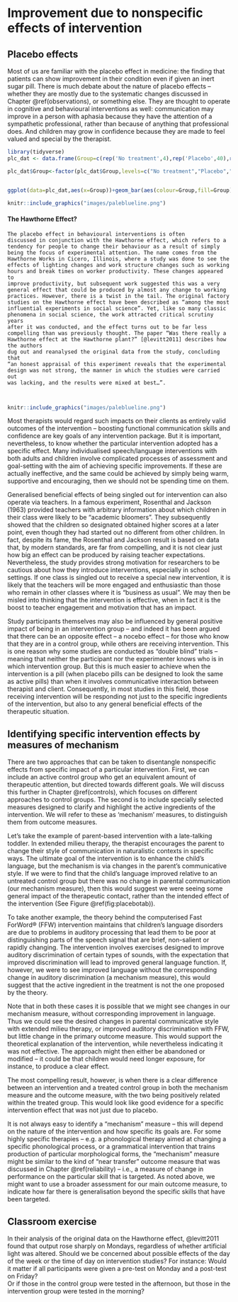 # Improvement due to nonspecific effects of intervention {#nonspecific}

## Placebo effects 

Most of us are familiar with the placebo effect in medicine: the finding that patients can show improvement in their condition even if given an inert sugar pill. There is much debate about the nature of placebo effects – whether they are mostly due to the systematic changes discussed in  Chapter \@ref(observations), or something else. They are thought to operate in cognitive and behavioural interventions as well: communication may improve in a person with aphasia because they have the attention of a sympathetic professional, rather than because of anything that professional does. And children may grow in confidence because they are made to feel valued and special by the therapist. 


```r

library(tidyverse)
plc_dat <- data.frame(Group=c(rep('No treatment',4),rep('Placebo',40),rep('Intervention',70)))

plc_dat$Group<-factor(plc_dat$Group,levels=c("No treatment","Placebo","Intervention"))


ggplot(data=plc_dat,aes(x=Group))+geom_bar(aes(colour=Group,fill=Group))+theme_bw()+ylab('Outcome') + annotate('text',x=0.9,y=20,label='Placebo Effect',angle = 90) + geom_segment(aes(x=1, xend=1, y=40, yend=5), size = 0.75, arrow = arrow(length = unit(0.25, "cm")))+ geom_segment(aes(x=1, xend=1, y=5, yend=40), size = 0.75, arrow = arrow(length = unit(0.25, "cm")))+ annotate('text',x=1.9,y=55,label='Treatment Effect',angle = 90) + geom_segment(aes(x=2, xend=2, y=70, yend=40), size = 0.75, arrow = arrow(length = unit(0.25, "cm")))+ geom_segment(aes(x=2, xend=2, y=40, yend=70), size = 0.75, arrow = arrow(length = unit(0.25, "cm")))+ annotate('text',x=0.6,y=17,label='Hawthorne Effect',angle = 90) + geom_segment(aes(x=0.6, xend=0.6, y=-2, yend=0), size = 0.75, arrow = arrow(length = unit(0.25, "cm")))+ geom_segment(aes(x=0.6, xend=0.6, y=6, yend=4), size = 0.75, arrow = arrow(length = unit(0.25, "cm")))
```

 ```r
knitr::include_graphics("images/paleblueline.png")
``` 

#### The Hawthorne Effect? {-}

<p style="font-family: Times;font-size: 14px"><code>The placebo effect in behavioural interventions is often discussed in conjunction with the Hawthorne effect, which refers to a tendency for people to change their behaviour as a result of simply being the focus of experimental attention.  The name comes from the Hawthorne Works in Cicero, Illinois, where a study was done to see the effects of lighting changes and work structure changes such as working hours and break times on worker productivity. These changes appeared to improve productivity, but subsequent work suggested this was a very general effect that could be produced by almost any change to working practices. However, there is a twist in the tail. The original factory studies on the Hawthorne effect have been described as "among the most influential experiments in social science". Yet, like so many classic phenomena in social science, the work attracted critical scrutiny years after it was conducted, and the effect turns out to be far less compelling than was previously thought. The paper "Was there really a Hawthorne effect at the Hawthorne plant?" [@levitt2011] describes how the authors dug out and reanalysed the original data from the study, concluding that "an honest appraisal of this experiment reveals that the experimental design was not strong, the manner in which the studies were carried out was lacking, and the results were mixed at best...".  

</code></p>

```r
knitr::include_graphics("images/paleblueline.png")
```

Most therapists would regard such impacts on their clients as entirely valid outcomes of the intervention – boosting functional communication skills and confidence are key goals of any intervention package. But it is important, nevertheless, to know whether the particular intervention adopted has a specific effect. Many individualised speech/language interventions with both adults and children involve complicated processes of assessment and goal-setting with the aim of achieving specific improvements. If these are actually ineffective, and the same could be achieved by simply being warm, supportive and encouraging, then we should not be spending time on them. 

Generalised beneficial effects of being singled out for intervention can also operate via teachers. In a famous experiment, Rosenthal and Jackson (1963) provided teachers with arbitrary information about which children in their class were likely to be "academic bloomers". They subsequently showed that the children so designated obtained higher scores at a later point, even though they had started out no different from other children. In fact, despite its fame, the Rosenthal and Jackson result is based on data that, by modern standards, are far from compelling, and it is not clear just how big an effect can be produced by raising teacher expectations. Nevertheless, the study provides strong motivation for researchers to be cautious about how they introduce interventions, especially in school settings. If one class is singled out to receive a special new intervention, it is likely that the teachers will be more engaged and enthusiastic than those who remain in other classes where it is "business as usual". We may then be misled into thinking that the intervention is effective, when in fact it is the boost to teacher engagement and motivation that has an impact.

Study participants themselves may also be influenced by general positive impact of being in an intervention group – and indeed it has been argued that there can be an opposite effect – a nocebo effect – for those who know that they are in a control group, while others are receiving intervention. This is one reason why some studies are conducted as "double blind" trials – meaning that neither the participant nor the experimenter knows who is in which intervention group. But this is much easier to achieve when the intervention is a pill (when placebo pills can be designed to look the same as active pills) than when it involves communicative interaction between therapist and client. Consequently, in most studies in this field, those receiving intervention will be responding not just to the specific ingredients of the intervention, but also to any general beneficial effects of the therapeutic situation.

## Identifying specific intervention effects by measures of mechanism

There are two approaches that can be taken to disentangle nonspecific effects from specific impact of a particular intervention. First, we can include an active control group who get an equivalent amount of therapeutic attention, but directed towards different goals.  We will discuss this further in Chapter \@ref(controls), which focuses on different approaches to control groups. The second is to include specially selected measures designed to clarify and highlight the active ingredients of the intervention. We will refer to these as 'mechanism' measures, to distinguish them from outcome measures.

Let's take the example of parent-based intervention with a late-talking toddler. In extended milieu therapy, the therapist encourages the parent to change their style of communication in naturalistic contexts in specific ways. The ultimate goal of the intervention is to enhance the child's language, but the mechanism is via changes in the parent's communicative style. If we were to find that the child's language improved relative to an untreated control group but there was no change in parental communication (our mechanism measure), then this would suggest we were seeing some general impact of the therapeutic contact, rather than the intended effect of the intervention (See Figure \@ref(fig:placebotab)).  

To take another example, the theory behind the computerised Fast ForWord® (FFW) intervention maintains that children's language disorders are due to problems in auditory processing that lead them to be poor at distinguishing parts of the speech signal that are brief, non-salient or rapidly changing. The intervention involves exercises designed to improve auditory discrimination of certain types of sounds, with the expectation that improved discrimination will lead to improved general language function. If, however, we were to see improved language without the corresponding change in auditory discrimination (a mechanism measure), this would suggest that the active ingredient in the treatment is not the one proposed by the theory.

Note that in both these cases it is possible that we might see changes in our mechanism measure, without corresponding improvement in language. Thus we could see the desired changes in parental communicative style with extended milieu therapy, or improved auditory discrimination with FFW, but little change in the primary outcome measure. This would support the theoretical explanation of the intervention, while nevertheless indicating it was not effective. The approach might then either be abandoned or modified – it could be that children would need longer exposure, for instance, to produce a clear effect. 

The most compelling result, however, is when there is a clear difference between an intervention and a treated control group in both the mechanism measure and the outcome measure, with the two being positively related within the treated group. This would look like good evidence for a specific intervention effect that was not just due to placebo.

It is not always easy to identify a "mechanism" measure – this will depend on the nature of the intervention and how specific its goals are. For some highly specific therapies – e.g. a phonological therapy aimed at changing a specific phonological process, or a grammatical intervention that trains production of particular morphological forms, the "mechanism" measure might be similar to the kind of "near transfer" outcome measure that was discussed in Chapter \@ref(reliability) – i.e., a measure of change in performance on the particular skill that is targeted. As noted above, we might want to use a broader assessment for our main outcome measure, to indicate how far there is generalisation beyond the specific skills that have been targeted.

## Classroom exercise

In their analysis of the original data on the Hawthorne effect, @levitt2011 found that output rose sharply on Mondays, regardless of whether artificial light was altered. Should we be concerned about possible effects of the day of the week or the time of day on intervention studies?  For instance:
Would it matter if all participants were given a pre-test on Monday and a post-test on Friday?  
Or if those in the control group were tested in the afternoon, but those in the intervention group were tested in the morning?  

<!---another exercise on mechanism?-->



